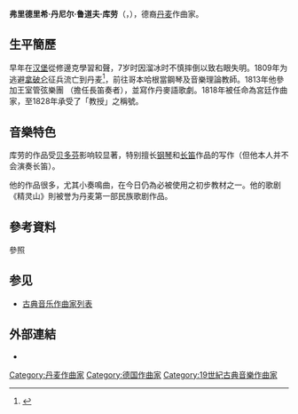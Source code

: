 {{Infobox classical
| 中文名       = 弗里德里希·丹尼尔·鲁道夫·库劳
| 画像         = Kuhlau Friedrich.jpg
| 附注         =
| 原文名       = Friedrich Daniel Rudolf Kuhlau
| 国别         = 丹麦
| 出生日期     = {{birth date|1786|9|11}}
| 出生地       = 乌尔岑
| 逝世日期     = {{death date and age|1832|3|12|1786|9|11}}
| 逝世地       = 灵比
| 所属时期     = 古典主义，浪漫主义
| 所属乐派     =
| 擅长作品类型 = 歌剧，室内乐，钢琴独奏
| 代表作       = 歌剧《精灵山》，大量钢琴奏鸣曲，小奏鸣曲，各种体裁的室内乐（特别是长笛作品）
| 师从         = 
| 学生         = 
| 官方网站     =
}}

'''弗里德里希·丹尼尔·鲁道夫·库劳'''（{{lang-de|'''Friedrich Daniel Rudolf Kuhlau'''}}，{{bd|1786年|9月11日|1832年|3月12日}}），德裔[[丹麦|丹麦]]作曲家。

==生平簡歷==
早年在[[汉堡|汉堡]]從修邊克學習和聲，7岁时因溜冰时不慎摔倒以致右眼失明。1809年为逃避[[拿破仑|拿破仑]]征兵流亡到丹麦<ref>{{Cite web |url=http://www.classical-composers.org/comp/kuhlau |title=存档副本 |access-date=2009-09-19 |archive-date=2014-03-13 |archive-url=https://web.archive.org/web/20140313055427/http://www.classical-composers.org/comp/kuhlau |dead-url=no }}</ref>，前往哥本哈根當鋼琴及音樂理論教師。1813年他參加王室管弦樂團 （擔任長笛奏者），並寫作丹麥語歌劇。1818年被任命為宮廷作曲家，至1828年承受了「教授」之稱號。

==音樂特色==
库劳的作品受[[贝多芬|贝多芬]]影响较显著，特别擅长[[钢琴|钢琴]]和[[长笛|长笛]]作品的写作（但他本人并不会演奏长笛）。

他的作品很多，尤其小奏鳴曲，在今日仍為必被使用之初步教材之一。他的歌剧《精灵山》則被誉为丹麦第一部民族歌剧作品。

== 參考資料 ==
;參照
<references/>

== 参见 ==
{{portal|古典音樂}}
* [[古典音乐作曲家列表|古典音乐作曲家列表]]

== 外部連結 ==
* {{IMSLP|id=Kuhlau, Friedrich|cname=弗里德里希·库劳}}

{{Authority control}}

{{DEFAULTSORT:Kuhlau, Friedrich}}
[[Category:丹麦作曲家|Category:丹麦作曲家]]
[[Category:德国作曲家|Category:德国作曲家]]
[[Category:19世紀古典音樂作曲家|Category:19世紀古典音樂作曲家]]